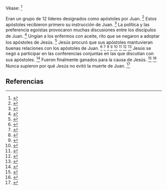 Véase: <ref>{{lib|LU|135|9|1}}</ref> 

Eran un grupo de 12 líderes designados como apóstoles por Juan. <ref>{{lib|LU|144|6|1}}</ref> Estos apóstoles recibieron primero su instrucción de Juan. <ref>{{lib|LU|135|6|8}}</ref> La política y las preferencia egoístas provocaron muchas discusiones entre los discípulos de Juan. <ref>{{lib|LU|135|9|5}}</ref> Ungían a los enfermos con aceite, rito que se negaron a adoptar los apóstoles de Jesús. <ref>{{lib|LU|150|0|2}}</ref> Jesús procuró que sus apóstoles mantuvieran buenas relaciones con los apóstoles de Juan. <ref>{{lib|LU|141|3|3}}</ref> <ref>{{lib|LU|141|6|5}}</ref> <ref>{{lib|LU|143|3|1,5,7}}</ref> <ref>{{lib|LU|144|0|2}}</ref> <ref>{{lib|LU|144|6-7}}</ref> <ref>{{lib|LU|146|0|1}}</ref> <ref>{{lib|LU|146|3|9}}</ref> <ref>{{lib|LU|147|2|4 }}</ref> Jesús se negó a participar en las conferencias conjuntas en las que discutían con sus apóstoles. <ref>{{lib|LU|141|3|3}}</ref> Fueron finalmente ganados para la causa de Jesús. <ref>{{lib|LU|144|7|2}}</ref> <ref>{{lib|LU|162|9|1-5}}</ref> Nunca supieron por qué Jesús no evitó la muerte de Juan. <ref>{{lib|LU|141|1|4}}</ref> 

== Referencias ==
<references />

